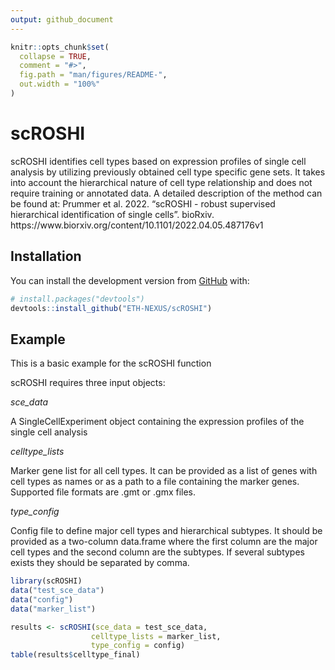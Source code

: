 ```yaml
---
output: github_document
---
```


<!-- README.md is generated from README.Rmd. Please edit that file -->

```r
knitr::opts_chunk$set(
  collapse = TRUE,
  comment = "#>",
  fig.path = "man/figures/README-",
  out.width = "100%"
)
```

# scROSHI

<!-- badges: start -->
<!-- badges: end -->

scROSHI identifies cell types based on expression profiles of single cell analysis by utilizing previously obtained cell type specific gene sets. It takes into account the hierarchical nature of cell type relationship and does not require training or annotated data. A detailed description of the method can be found at: Prummer et al. 2022. "scROSHI - robust supervised hierarchical identification of single cells". bioRxiv. https://www.biorxiv.org/content/10.1101/2022.04.05.487176v1

## Installation

You can install the development version from [GitHub](https://github.com/) with:

``` r
# install.packages("devtools")
devtools::install_github("ETH-NEXUS/scROSHI")
```
## Example

This is a basic example for the scROSHI function

scROSHI requires three input objects:

*sce_data*

A SingleCellExperiment object containing the expression profiles of the single cell analysis

*celltype_lists*

Marker gene list for all cell types. It can be provided as a list of genes with cell types as names or as a path to a file containing the marker genes. Supported file formats are .gmt or .gmx files.

*type_config*

Config file to define major cell types and hierarchical subtypes. It should be provided as a two-column data.frame where the first column are the major cell types and the second column are the subtypes. If several subtypes exists they should be separated by comma.

```r
library(scROSHI)
data("test_sce_data")
data("config")
data("marker_list")

results <- scROSHI(sce_data = test_sce_data,
                  celltype_lists = marker_list,
                  type_config = config)
table(results$celltype_final)
```
